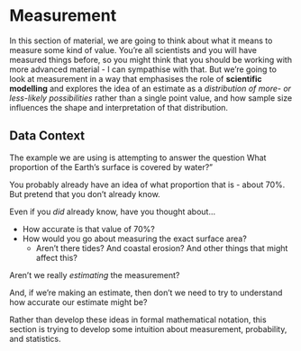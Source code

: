 # Measurement {#sec-measurement}

In this section of material, we are going to think about what it means to measure some kind of value. You're all scientists and you will have measured things before, so you might think that you should be working with more advanced material - I can sympathise with that. But we're going to look at measurement in a way that emphasises the role of **scientific modelling** and explores the idea of an estimate as a _distribution of more- or less-likely possibilities_ rather than a single point value, and how sample size influences the shape and interpretation of that distribution.

::: {.callout-tip}
## Data Context

The example we are using is attempting to answer the question What proportion of the Earth's surface is covered by water?"

You probably already have an idea of what proportion that is - about 70%. But pretend that you don't already know.

Even if you _did_ already know, have you thought about…

- How accurate is that value of 70%?
- How would you go about measuring the exact surface area?
  - Aren't there tides? And coastal erosion? And other things that might affect this?

Aren't we really _estimating_ the measurement? 

And, if we're making an estimate, then don't we need to try to understand how accurate our estimate might be?
:::

Rather than develop these ideas in formal mathematical notation, this section is trying to develop some intuition about measurement, probability, and statistics.
